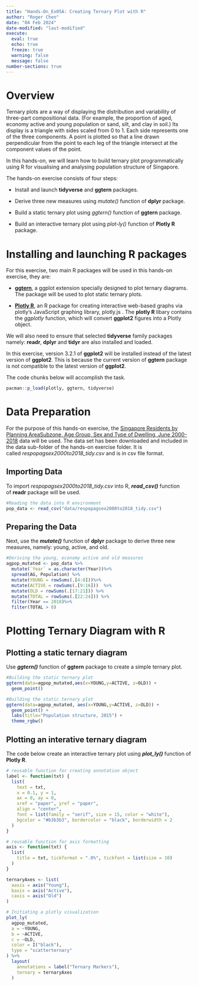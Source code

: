 ```yaml
---
title: "Hands-On_Ex05A: Creating Ternary Plot with R"
author: "Roger Chen"
date: "04 Feb 2024"
date-modified: "last-modified"
execute: 
  eval: true
  echo: true
  freeze: true
  warning: false
  message: false
number-sections: true
---
```


# **Overview**

Ternary plots are a way of displaying the distribution and variability of three-part compositional data. (For example, the proportion of aged, economy active and young population or sand, silt, and clay in soil.) Its display is a triangle with sides scaled from 0 to 1. Each side represents one of the three components. A point is plotted so that a line drawn perpendicular from the point to each leg of the triangle intersect at the component values of the point.

In this hands-on, we will learn how to build ternary plot programmatically using R for visualising and analysing population structure of Singapore.

The hands-on exercise consists of four steps:

-   Install and launch **tidyverse** and **ggtern** packages.

-   Derive three new measures using *mutate()* function of **dplyr** package.

-   Build a static ternary plot using *ggtern()* function of **ggtern** package.

-   Build an interactive ternary plot using *plot-ly()* function of **Plotly R** package.

# **Installing and launching R packages**

For this exercise, two main R packages will be used in this hands-on exercise, they are:

-   [**ggtern**](http://www.ggtern.com/), a ggplot extension specially designed to plot ternary diagrams. The package will be used to plot static ternary plots.

-   [**Plotly R**](https://plot.ly/r/), an R package for creating interactive web-based graphs via plotly’s JavaScript graphing library, plotly.js . The **plotly R** libary contains the *ggplotly* function, which will convert **ggplot2** figures into a Plotly object.

We will also need to ensure that selected **tidyverse** family packages namely: **readr**, **dplyr** and **tidyr** are also installed and loaded.

In this exercise, version 3.2.1 of **ggplot2** will be installed instead of the latest version of **ggplot2**. This is because the current version of **ggtern** package is not compatible to the latest version of **ggplot2**.

The code chunks below will accomplish the task.

```r
pacman::p_load(plotly, ggtern, tidyverse)
```

# **Data Preparation**

For the purpose of this hands-on exercise, the [Singapore Residents by Planning AreaSubzone, Age Group, Sex and Type of Dwelling, June 2000-2018](https://www.singstat.gov.sg/find-data/search-by-theme/population/geographic-distribution/latest-data) data will be used. The data set has been downloaded and included in the data sub-folder of the hands-on exercise folder. It is called *respopagsex2000to2018_tidy.csv* and is in csv file format.

## **Importing Data**

To import *respopagsex2000to2018_tidy.csv* into R, ***read_csv()*** function of **readr** package will be used.

```r
#Reading the data into R environment
pop_data <- read_csv("data/respopagsex2000to2018_tidy.csv") 
```

## **Preparing the Data**

Next, use the ***mutate()*** function of **dplyr** package to derive three new measures, namely: young, active, and old.

```r
#Deriving the young, economy active and old measures
agpop_mutated <- pop_data %>%
  mutate(`Year` = as.character(Year))%>%
  spread(AG, Population) %>%
  mutate(YOUNG = rowSums(.[4:8]))%>%
  mutate(ACTIVE = rowSums(.[9:16]))  %>%
  mutate(OLD = rowSums(.[17:21])) %>%
  mutate(TOTAL = rowSums(.[22:24])) %>%
  filter(Year == 2018)%>%
  filter(TOTAL > 0)
```

# **Plotting Ternary Diagram with R**

## **Plotting a static ternary diagram**

Use ***ggtern()*** function of **ggtern** package to create a simple ternary plot.

```r

#Building the static ternary plot
ggtern(data=agpop_mutated,aes(x=YOUNG,y=ACTIVE, z=OLD)) +
  geom_point()
```

```r
#Building the static ternary plot
ggtern(data=agpop_mutated, aes(x=YOUNG,y=ACTIVE, z=OLD)) +
  geom_point() +
  labs(title="Population structure, 2015") +
  theme_rgbw()
```

## **Plotting an interative ternary diagram**

The code below create an interactive ternary plot using ***plot_ly()*** function of **Plotly R**.

```r
# reusable function for creating annotation object
label <- function(txt) {
  list(
    text = txt, 
    x = 0.1, y = 1,
    ax = 0, ay = 0,
    xref = "paper", yref = "paper", 
    align = "center",
    font = list(family = "serif", size = 15, color = "white"),
    bgcolor = "#b3b3b3", bordercolor = "black", borderwidth = 2
  )
}

# reusable function for axis formatting
axis <- function(txt) {
  list(
    title = txt, tickformat = ".0%", tickfont = list(size = 10)
  )
}

ternaryAxes <- list(
  aaxis = axis("Young"), 
  baxis = axis("Active"), 
  caxis = axis("Old")
)

# Initiating a plotly visualization 
plot_ly(
  agpop_mutated, 
  a = ~YOUNG, 
  b = ~ACTIVE, 
  c = ~OLD, 
  color = I("black"), 
  type = "scatterternary"
) %>%
  layout(
    annotations = label("Ternary Markers"), 
    ternary = ternaryAxes
  )
```
